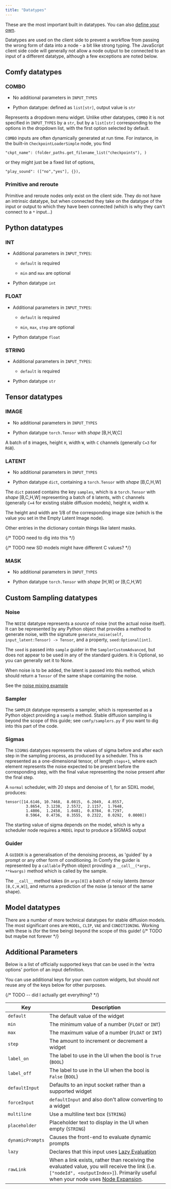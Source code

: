 ```yaml
---
title: "Datatypes"
---
```


These are the most important built in datatypes. You can also [define your own](./custom_node_more_on_inputs#custom-datatypes).

<Tip />

Datatypes are used on the client side to prevent a workflow from passing the wrong form of data into a node - a bit like strong typing.
The JavaScript client side code will generally not allow a node output to be connected to an input of a different datatype,
although a few exceptions are noted below.

## Comfy datatypes

### COMBO

* No additional parameters in `INPUT_TYPES`

* Python datatype: defined as `list[str]`, output value is `str`

Represents a dropdown menu widget.
Unlike other datatypes, `COMBO` it is not specified in `INPUT_TYPES` by a `str`, but by a `list[str]`
corresponding to the options in the dropdown list, with the first option selected by default.

`COMBO` inputs are often dynamically generated at run time. For instance, in the built-in `CheckpointLoaderSimple` node, you find

```
"ckpt_name": (folder_paths.get_filename_list("checkpoints"), )
```

or they might just be a fixed list of options,

```
"play_sound": (["no","yes"], {}),
```

### Primitive and reroute

Primitive and reroute nodes only exist on the client side. They do not have an intrinsic datatype, but when connected they take on
the datatype of the input or output to which they have been connected (which is why they can't connect to a `*` input...)

## Python datatypes

### INT

* Additional parameters in `INPUT_TYPES`:

  * `default` is required

  * `min` and `max` are optional

* Python datatype `int`

### FLOAT

* Additional parameters in `INPUT_TYPES`:

  * `default` is required

  * `min`, `max`, `step` are optional

* Python datatype `float`

### STRING

* Additional parameters in `INPUT_TYPES`:

  * `default` is required

* Python datatype `str`

## Tensor datatypes

<Warning />

### IMAGE

* No additional parameters in `INPUT_TYPES`

* Python datatype `torch.Tensor` with *shape* \[B,H,W,C]

A batch of `B` images, height `H`, width `W`, with `C` channels (generally `C=3` for `RGB`).

### LATENT

* No additional parameters in `INPUT_TYPES`

* Python datatype `dict`, containing a `torch.Tensor` with *shape* \[B,C,H,W]

The `dict` passed contains the key `samples`, which is a `torch.Tensor` with *shape* \[B,C,H,W] representing
a batch of `B` latents, with `C` channels (generally `C=4` for existing stable diffusion models), height `H`, width `W`.

The height and width are 1/8 of the corresponding image size (which is the value you set in the Empty Latent Image node).

Other entries in the dictionary contain things like latent masks.

{/* TODO need to dig into this */}

{/* TODO new SD models might have different C values? */}

### MASK

* No additional parameters in `INPUT_TYPES`

* Python datatype `torch.Tensor` with *shape* \[H,W] or \[B,C,H,W]

## Custom Sampling datatypes

### Noise

The `NOISE` datatype represents a *source* of noise (not the actual noise itself). It can be represented by any Python object
that provides a method to generate noise, with the signature `generate_noise(self, input_latent:Tensor) -> Tensor`, and a
property, `seed:Optional[int]`.

<Tip>The `seed` is passed into `sample` guider in the `SamplerCustomAdvanced`, but does not appear to be used in any of the standard guiders.
It is Optional, so you can generally set it to None.</Tip>

When noise is to be added, the latent is passed into this method, which should return a `Tensor` of the same shape containing the noise.

See the [noise mixing example](custom_node_snippets#creating-noise-variations)

### Sampler

The `SAMPLER` datatype represents a sampler, which is represented as a Python object providing a `sample` method.
Stable diffusion sampling is beyond the scope of this guide; see `comfy/samplers.py` if you want to dig into this part of the code.

### Sigmas

The `SIGMAS` datatypes represents the values of sigma before and after each step in the sampling process, as produced by a scheduler.
This is represented as a one-dimensional tensor, of length `steps+1`, where each element represents the noise expected to be present
before the corresponding step, with the final value representing the noise present after the final step.

A `normal` scheduler, with 20 steps and denoise of 1, for an SDXL model, produces:

```
tensor([14.6146, 10.7468,  8.0815,  6.2049,  4.8557,  
         3.8654,  3.1238,  2.5572,  2.1157,  1.7648,  
         1.4806,  1.2458,  1.0481,  0.8784,  0.7297,  
         0.5964,  0.4736,  0.3555,  0.2322,  0.0292,  0.0000])
```

<Tip>The starting value of sigma depends on the model, which is why a scheduler node requires a `MODEL` input to produce a SIGMAS output</Tip>

### Guider

A `GUIDER` is a generalisation of the denoising process, as 'guided' by a prompt or any other form of conditioning. In Comfy the guider is
represented by a `callable` Python object providing a `__call__(*args, **kwargs)` method which is called by the sample.

The `__call__` method takes (in `args[0]`) a batch of noisy latents (tensor `[B,C,H,W]`), and returns a prediction of the noise (a tensor of the same shape).

## Model datatypes

There are a number of more technical datatypes for stable diffusion models. The most significant ones are `MODEL`, `CLIP`, `VAE` and `CONDITIONING`.
Working with these is (for the time being) beyond the scope of this guide! {/* TODO but maybe not forever */}

## Additional Parameters

Below is a list of officially supported keys that can be used in the 'extra options' portion of an input definition.

<Warning>You can use additional keys for your own custom widgets, but should *not* reuse any of the keys below for other purposes.</Warning>

{/* TODO -- did I actually get everything? */}

| Key              | Description                                                                                                                                                                                                |
| ---------------- | ---------------------------------------------------------------------------------------------------------------------------------------------------------------------------------------------------------- |
| `default`        | The default value of the widget                                                                                                                                                                            |
| `min`            | The minimum value of a number (`FLOAT` or `INT`)                                                                                                                                                           |
| `max`            | The maximum value of a number (`FLOAT` or `INT`)                                                                                                                                                           |
| `step`           | The amount to increment or decrement a widget                                                                                                                                                              |
| `label_on`       | The label to use in the UI when the bool is `True` (`BOOL`)                                                                                                                                                |
| `label_off`      | The label to use in the UI when the bool is `False` (`BOOL`)                                                                                                                                               |
| `defaultInput`   | Defaults to an input socket rather than a supported widget                                                                                                                                                 |
| `forceInput`     | `defaultInput` and also don't allow converting to a widget                                                                                                                                                 |
| `multiline`      | Use a multiline text box (`STRING`)                                                                                                                                                                        |
| `placeholder`    | Placeholder text to display in the UI when empty (`STRING`)                                                                                                                                                |
| `dynamicPrompts` | Causes the front-end to evaluate dynamic prompts                                                                                                                                                           |
| `lazy`           | Declares that this input uses [Lazy Evaluation](custom_node_lazy_evaluation)                                                                                                                               |
| `rawLink`        | When a link exists, rather than receiving the evaluated value, you will receive the link (i.e. `["nodeId", <outputIndex>]`). Primarily useful when your node uses [Node Expansion](custom_node_expansion). |
